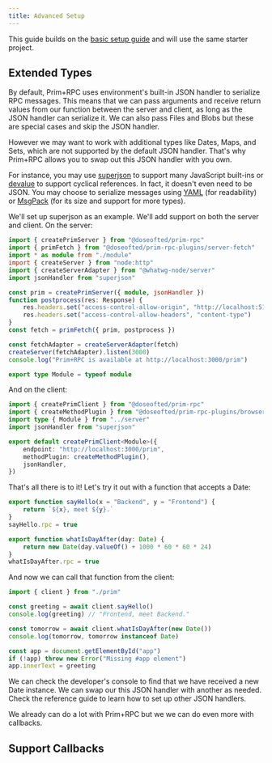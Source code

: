 ```yaml
---
title: Advanced Setup
---
```



This guide builds on the [basic setup guide](/docs/v0/usage/setup) and will use the same starter project.

## Extended Types

By default, Prim+RPC uses environment's built-in JSON handler to serialize RPC messages. This means that we can pass
arguments and receive return values from our function between the server and client, as long as the JSON handler can
serialize it. We can also pass Files and Blobs but these are special cases and skip the JSON handler.

However we may want to work with additional types like Dates, Maps, and Sets, which are not supported by the default
JSON handler. That's why Prim+RPC allows you to swap out this JSON handler with you own.

For instance, you may use [superjson](https://github.com/blitz-js/superjson#readme) to support many JavaScript built-ins
or [devalue](https://github.com/Rich-Harris/devalue#readme) to support cyclical references. In fact, it doesn't even
need to be JSON. You may choose to serialize messages using [YAML](https://github.com/eemeli/yaml#readme) (for
readability) or [MsgPack](https://github.com/msgpack/msgpack-javascript#readme) (for its size and support for more
types).

We'll set up superjson as an example. We'll add support on both the server and client. On the server:

<CodeFile filename="server/index.ts">

```typescript {6} /jsonHandler/2
import { createPrimServer } from "@doseofted/prim-rpc"
import { primFetch } from "@doseofted/prim-rpc-plugins/server-fetch"
import * as module from "./module"
import { createServer } from "node:http"
import { createServerAdapter } from "@whatwg-node/server"
import jsonHandler from "superjson"

const prim = createPrimServer({ module, jsonHandler })
function postprocess(res: Response) {
	res.headers.set("access-control-allow-origin", "http://localhost:5173")
	res.headers.set("access-control-allow-headers", "content-type")
}
const fetch = primFetch({ prim, postprocess })

const fetchAdapter = createServerAdapter(fetch)
createServer(fetchAdapter).listen(3000)
console.log("Prim+RPC is available at http://localhost:3000/prim")

export type Module = typeof module
```

</CodeFile>

And on the client:

<CodeFile filename="client/prim.ts">

```typescript {4} /jsonHandler/2
import { createPrimClient } from "@doseofted/prim-rpc"
import { createMethodPlugin } from "@doseofted/prim-rpc-plugins/browser-fetch"
import type { Module } from "../server"
import jsonHandler from "superjson"

export default createPrimClient<Module>({
	endpoint: "http://localhost:3000/prim",
	methodPlugin: createMethodPlugin(),
	jsonHandler,
})
```

</CodeFile>

That's all there is to it! Let's try it out with a function that accepts a Date:

<CodeFile filename="server/module.ts">

```typescript {6-9}
export function sayHello(x = "Backend", y = "Frontend") {
	return `${x}, meet ${y}.`
}
sayHello.rpc = true

export function whatIsDayAfter(day: Date) {
	return new Date(day.valueOf() + 1000 * 60 * 60 * 24)
}
whatIsDayAfter.rpc = true
```

</CodeFile>

And now we can call that function from the client:

<CodeFile filename="client/index.ts">

```typescript {6-7}
import { client } from "./prim"

const greeting = await client.sayHello()
console.log(greeting) // "Frontend, meet Backend."

const tomorrow = await client.whatIsDayAfter(new Date())
console.log(tomorrow, tomorrow instanceof Date)

const app = document.getElementById("app")
if (!app) throw new Error("Missing #app element")
app.innerText = greeting
```

</CodeFile>

We can check the developer's console to find that we have received a new Date instance. We can swap our this JSON
handler with another as needed. Check the reference guide to learn how to set up other JSON handlers.

We already can do a lot with Prim+RPC but we we can do even more with callbacks.

## Support Callbacks
